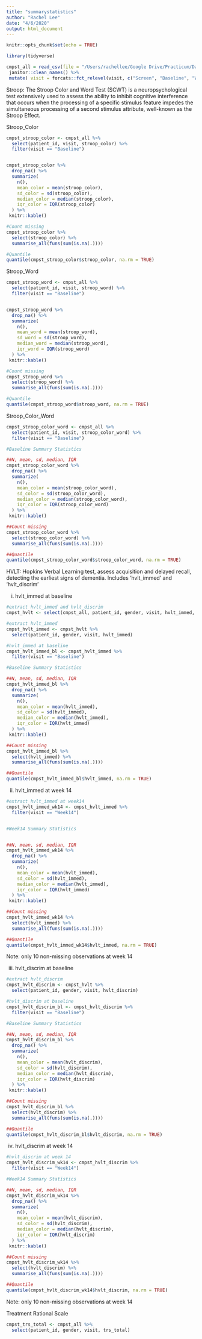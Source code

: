 ```yaml
---
title: "summarystatistics"
author: "Rachel Lee"
date: "4/6/2020"
output: html_document
---
```


```r
knitr::opts_chunk$set(echo = TRUE)
```


```r

library(tidyverse)

cmpst_all = read_csv(file = "/Users/rachellee/Google Drive/Practicum/Data/cmpst_all.csv") %>%
 janitor::clean_names() %>%
 mutate( visit = forcats::fct_relevel(visit, c("Screen", "Baseline", "Week3", "Week6", "Week9", "Week14", "Week24")))

```

Stroop: The Stroop Color and Word Test (SCWT) is a neuropsychological test extensively used to assess the ability to inhibit cognitive interference that occurs when the processing of a specific stimulus feature impedes the simultaneous processing of a second stimulus attribute, well-known as the Stroop Effect. 

Stroop_Color

```r

cmpst_stroop_color <- cmpst_all %>%
  select(patient_id, visit, stroop_color) %>%
  filter(visit == "Baseline") 


cmpst_stroop_color %>%
  drop_na() %>%
  summarize(
    n(),
    mean_color = mean(stroop_color),
    sd_color = sd(stroop_color), 
    median_color = median(stroop_color),
    iqr_color = IQR(stroop_color)
  ) %>%
 knitr::kable()

#Count missing
cmpst_stroop_color %>%
  select(stroop_color) %>%
  summarise_all(funs(sum(is.na(.))))

#Quantile
quantile(cmpst_stroop_color$stroop_color, na.rm = TRUE)

```


Stroop_Word

```r

cmpst_stroop_word <- cmpst_all %>%
  select(patient_id, visit, stroop_word) %>%
  filter(visit == "Baseline") 


cmpst_stroop_word %>%
  drop_na() %>%
  summarize(
    n(),
    mean_word = mean(stroop_word),
    sd_word = sd(stroop_word), 
    median_word = median(stroop_word),
    iqr_word = IQR(stroop_word)
  ) %>%
 knitr::kable()

#Count missing
cmpst_stroop_word %>%
  select(stroop_word) %>%
  summarise_all(funs(sum(is.na(.))))

#Quantile
quantile(cmpst_stroop_word$stroop_word, na.rm = TRUE)

```


Stroop_Color_Word

```r

cmpst_stroop_color_word <- cmpst_all %>%
  select(patient_id, visit, stroop_color_word) %>%
  filter(visit == "Baseline") 

#Baseline Summary Statistics

##N, mean, sd, median, IQR
cmpst_stroop_color_word %>%
  drop_na() %>%
  summarize(
    n(),
    mean_color = mean(stroop_color_word),
    sd_color = sd(stroop_color_word), 
    median_color = median(stroop_color_word),
    iqr_color = IQR(stroop_color_word)
  ) %>%
 knitr::kable()

##Count missing
cmpst_stroop_color_word %>%
  select(stroop_color_word) %>%
  summarise_all(funs(sum(is.na(.))))

##Quantile
quantile(cmpst_stroop_color_word$stroop_color_word, na.rm = TRUE)

```


HVLT: Hopkins Verbal Learning test, assess acquisition and delayed recall, detecting the earliest signs of dementia. Includes 'hvlt_immed' and 'hvlt_discrim'


i) hvlt_immed at baseline

```r

#extract hvlt_immed and hvlt_discrim
cmpst_hvlt <- select(cmpst_all, patient_id, gender, visit, hvlt_immed, hvlt_discrim) 

#extract hvlt_immed
cmpst_hvlt_immed <- cmpst_hvlt %>%
  select(patient_id, gender, visit, hvlt_immed) 

#hvlt_immed at baseline
cmpst_hvlt_immed_bl <- cmpst_hvlt_immed %>%
  filter(visit == "Baseline")

#Baseline Summary Statistics

##N, mean, sd, median, IQR
cmpst_hvlt_immed_bl %>%
  drop_na() %>%
  summarize(
    n(),
    mean_color = mean(hvlt_immed),
    sd_color = sd(hvlt_immed), 
    median_color = median(hvlt_immed),
    iqr_color = IQR(hvlt_immed)
  ) %>%
 knitr::kable()

##Count missing
cmpst_hvlt_immed_bl %>%
  select(hvlt_immed) %>%
  summarise_all(funs(sum(is.na(.))))

##Quantile
quantile(cmpst_hvlt_immed_bl$hvlt_immed, na.rm = TRUE)

```

ii) hvlt_immed at week 14

```r

#extract hvlt_immed at week14
cmpst_hvlt_immed_wk14 <- cmpst_hvlt_immed %>%
  filter(visit == "Week14")


#Week14 Summary Statistics


##N, mean, sd, median, IQR
cmpst_hvlt_immed_wk14 %>%
  drop_na() %>%
  summarize(
    n(),
    mean_color = mean(hvlt_immed),
    sd_color = sd(hvlt_immed), 
    median_color = median(hvlt_immed),
    iqr_color = IQR(hvlt_immed)
  ) %>%
 knitr::kable()

##Count missing
cmpst_hvlt_immed_wk14 %>%
  select(hvlt_immed) %>%
  summarise_all(funs(sum(is.na(.))))

##Quantile
quantile(cmpst_hvlt_immed_wk14$hvlt_immed, na.rm = TRUE)
```

Note: only 10 non-missing observations at week 14 


iii) hvlt_discrim at baseline

```r

#extract hvlt_discrim
cmpst_hvlt_discrim <- cmpst_hvlt %>%
  select(patient_id, gender, visit, hvlt_discrim) 

#hvlt_discrim at baseline
cmpst_hvlt_discrim_bl <- cmpst_hvlt_discrim %>%
  filter(visit == "Baseline")

#Baseline Summary Statistics

##N, mean, sd, median, IQR
cmpst_hvlt_discrim_bl %>%
  drop_na() %>%
  summarize(
    n(),
    mean_color = mean(hvlt_discrim),
    sd_color = sd(hvlt_discrim), 
    median_color = median(hvlt_discrim),
    iqr_color = IQR(hvlt_discrim)
  ) %>%
 knitr::kable()

##Count missing
cmpst_hvlt_discrim_bl %>%
  select(hvlt_discrim) %>%
  summarise_all(funs(sum(is.na(.))))

##Quantile
quantile(cmpst_hvlt_discrim_bl$hvlt_discrim, na.rm = TRUE)

```

iv) hvlt_discrim at week 14

```r


#hvlt_discrim at week 14
cmpst_hvlt_discrim_wk14 <- cmpst_hvlt_discrim %>%
  filter(visit == "Week14")

#Week14 Summary Statistics

##N, mean, sd, median, IQR
cmpst_hvlt_discrim_wk14 %>%
  drop_na() %>%
  summarize(
    n(),
    mean_color = mean(hvlt_discrim),
    sd_color = sd(hvlt_discrim), 
    median_color = median(hvlt_discrim),
    iqr_color = IQR(hvlt_discrim)
  ) %>%
 knitr::kable()

##Count missing
cmpst_hvlt_discrim_wk14 %>%
  select(hvlt_discrim) %>%
  summarise_all(funs(sum(is.na(.))))

##Quantile
quantile(cmpst_hvlt_discrim_wk14$hvlt_discrim, na.rm = TRUE)

```

Note: only 10 non-missing observations at week 14 



Treatment Rational Scale

```r
cmpst_trs_total <- cmpst_all %>%
  select(patient_id, gender, visit, trs_total) 




```





















